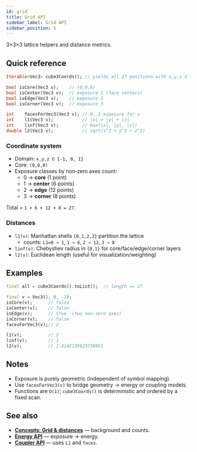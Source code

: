 ```yaml
---
id: grid
title: Grid API
sidebar_label: Grid API
sidebar_position: 5
---
```


3×3×3 lattice helpers and distance metrics.

## Quick reference

```dart
Iterable<Vec3> cube3Coords(); // yields all 27 positions with x,y,z ∈ {-1,0,1}

bool isCore(Vec3 v);    // (0,0,0)
bool isCenter(Vec3 v);  // exposure 1 (face centers)
bool isEdge(Vec3 v);    // exposure 2
bool isCorner(Vec3 v);  // exposure 3

int    facesForVec3(Vec3 v); // 0..3 exposure for v
int    l1(Vec3 v);           // |x| + |y| + |z|
int    linf(Vec3 v);         // max(|x|, |y|, |z|)
double l2(Vec3 v);           // sqrt(x^2 + y^2 + z^2)
```

### Coordinate system
- Domain: `x,y,z ∈ {-1, 0, 1}`
- Core: `(0,0,0)`
- Exposure classes by non‑zero axes count:
  - 0 → **core** (1 point)
  - 1 → **center** (6 points)
  - 2 → **edge** (12 points)
  - 3 → **corner** (8 points)

Total = `1 + 6 + 12 + 8 = 27`.

### Distances
- `l1(v)`: Manhattan shells `{0,1,2,3}` partition the lattice
  - counts: `L1=0 → 1`, `1 → 6`, `2 → 12`, `3 → 8`
- `linf(v)`: Chebyshev radius in `{0,1}` for core/face/edge/corner layers
- `l2(v)`: Euclidean length (useful for visualization/weighting)


## Examples

```dart
final all = cube3Coords().toList();  // length == 27

final v = Vec3(1, 0, -1);
isCore(v);      // false
isCenter(v);    // false
isEdge(v);      // true  (two non-zero axes)
isCorner(v);    // false
facesForVec3(v);// 2

l1(v);          // 2
linf(v);        // 1
l2(v);          // 1.4142135623730951
```

## Notes
- Exposure is purely geometric (independent of symbol mapping).
- Use `facesForVec3(v)` to bridge geometry → energy or coupling models.
- Functions are `O(1)`; `cube3Coords()` is deterministic and ordered by a fixed scan.

## See also
- **[Concepts: Grid & distances](/concepts/grid-and-metrics)** — background and counts.
- **[Energy API](/api/energy)** — exposure → energy.
- **[Coupler API](/api/coupler)** — uses `L1` and `faces`.